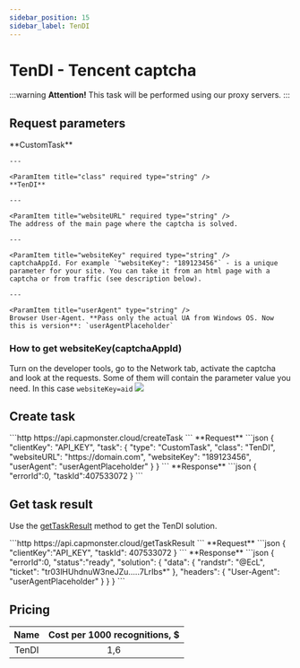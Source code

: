 ```yaml
---
sidebar_position: 15
sidebar_label: TenDI
---
```





# TenDI - Tencent captcha
:::warning **Attention!**
This task will be performed using our proxy servers.
:::

## Request parameters
<TabItem value="proxyless" label="RecaptchaV2EnterpriseTaskProxyless (without proxy)" default className="bordered-panel">
    <ParamItem title="type" required type="string" />
    **CustomTask**

    ---

    <ParamItem title="class" required type="string" />
    **TenDI**

    ---

    <ParamItem title="websiteURL" required type="string" />
    The address of the main page where the captcha is solved.

    ---

    <ParamItem title="websiteKey" required type="string" />
    captchaAppId. For example `"websiteKey": "189123456"` - is a unique parameter for your site. You can take it from an html page with a captcha or from traffic (see description below).

    ---

    <ParamItem title="userAgent" type="string" />
    Browser User-Agent. **Pass only the actual UA from Windows OS. Now this is version**: `userAgentPlaceholder`

  </TabItem>

### How to get websiteKey(captchaAppId)
Turn on the developer tools, go to the Network tab, activate the captcha and look at the requests. Some of them will contain the parameter value you need. In this case `websiteKey=aid`
![](./images/tendi/tendi-devtools.png) 

## Create task


<TabItem value="proxyless" label="RecaptchaV2TaskProxyless (without proxy)" default className="method-panel">
<MethodItem>
  ```http
  https://api.capmonster.cloud/createTask
  ```
</MethodItem>
<MethodDescription>
**Request**
```json
{
    "clientKey": "API_KEY",
    "task": {
        "type": "CustomTask",
        "class": "TenDI",
        "websiteURL": "https://domain.com",
        "websiteKey": "189123456",
        "userAgent": "userAgentPlaceholder"
    }
}
```
**Response**
```json
{
  "errorId":0,
  "taskId":407533072
}
```

</MethodDescription>
</TabItem>

## Get task result
Use the [getTaskResult](../api/methods/get-task-result.md) method to get the TenDI solution.

<TabItem value="proxyless" label="GeeTestTaskProxyless (without proxy)" default className="method-panel-full">
    <MethodItem>
```http
https://api.capmonster.cloud/getTaskResult
```
    </MethodItem>
    <MethodDescription>
**Request**
```json
{
  "clientKey":"API_KEY",
  "taskId": 407533072
}
```
**Response**
```json
{
    "errorId":0,
    "status":"ready",
    "solution": {
       "data": {
            "randstr": "@EcL",
            "ticket": "tr03lHUhdnuW3neJZu.....7LrIbs*"
        },
        "headers": {
            "User-Agent": "userAgentPlaceholder"
        }
    }
}
```
  </MethodDescription>
  </TabItem>

## Pricing
|**Name** |**Cost per 1000 recognitions, $**|
| :-: | :-: |
|TenDI|1,6|
